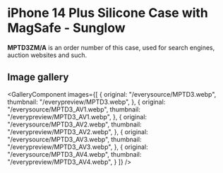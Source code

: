 
# iPhone 14 Plus Silicone Case with MagSafe - Sunglow

<Callout type='info' emoji='👉🏻'>**MPTD3ZM/A** is an order number of this case, used for search engines, auction websites and such.</Callout>

## Image gallery

<GalleryComponent
    images={[
      {
        original: "/everysource/MPTD3.webp",
        thumbnail: "/everypreview/MPTD3.webp",
      },
      {
        original: "/everysource/MPTD3_AV1.webp",
        thumbnail: "/everypreview/MPTD3_AV1.webp",
      },
      {
        original: "/everysource/MPTD3_AV2.webp",
        thumbnail: "/everypreview/MPTD3_AV2.webp",
      },
      {
        original: "/everysource/MPTD3_AV3.webp",
        thumbnail: "/everypreview/MPTD3_AV3.webp",
      },
      {
        original: "/everysource/MPTD3_AV4.webp",
        thumbnail: "/everypreview/MPTD3_AV4.webp",
      }
    ]}
  />
